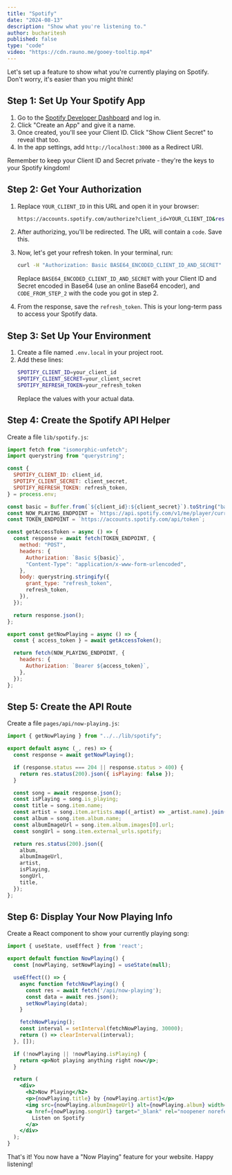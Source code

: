 ```yaml
---
title: "Spotify"
date: "2024-08-13"
description: "Show what you're listening to."
author: bucharitesh
published: false
type: "code"
video: "https://cdn.rauno.me/gooey-tooltip.mp4"
---
```


Let's set up a feature to show what you're currently playing on Spotify. Don't worry, it's easier than you might think!

## Step 1: Set Up Your Spotify App

1. Go to the [Spotify Developer Dashboard](https://developer.spotify.com/dashboard/) and log in.
2. Click "Create an App" and give it a name.
3. Once created, you'll see your Client ID. Click "Show Client Secret" to reveal that too.
4. In the app settings, add `http://localhost:3000` as a Redirect URI.

Remember to keep your Client ID and Secret private - they're the keys to your Spotify kingdom!

## Step 2: Get Your Authorization

1. Replace `YOUR_CLIENT_ID` in this URL and open it in your browser:
   ```bash
   https://accounts.spotify.com/authorize?client_id=YOUR_CLIENT_ID&response_type=code&redirect_uri=http%3A%2F%2Flocalhost:3000&scope=user-read-currently-playing%20user-top-read
   ```

2. After authorizing, you'll be redirected. The URL will contain a `code`. Save this.

3. Now, let's get your refresh token. In your terminal, run:
   ```bash
   curl -H "Authorization: Basic BASE64_ENCODED_CLIENT_ID_AND_SECRET" -d grant_type=authorization_code -d code=CODE_FROM_STEP_2 -d redirect_uri=http%3A%2F%2Flocalhost:3000 https://accounts.spotify.com/api/token
   ```
   Replace `BASE64_ENCODED_CLIENT_ID_AND_SECRET` with your Client ID and Secret encoded in Base64 (use an online Base64 encoder), and `CODE_FROM_STEP_2` with the code you got in step 2.

4. From the response, save the `refresh_token`. This is your long-term pass to access your Spotify data.

## Step 3: Set Up Your Environment

1. Create a file named `.env.local` in your project root.
2. Add these lines:
   ```bash
   SPOTIFY_CLIENT_ID=your_client_id
   SPOTIFY_CLIENT_SECRET=your_client_secret
   SPOTIFY_REFRESH_TOKEN=your_refresh_token
   ```
   Replace the values with your actual data.

## Step 4: Create the Spotify API Helper

Create a file `lib/spotify.js`:

```javascript
import fetch from "isomorphic-unfetch";
import querystring from "querystring";

const {
  SPOTIFY_CLIENT_ID: client_id,
  SPOTIFY_CLIENT_SECRET: client_secret,
  SPOTIFY_REFRESH_TOKEN: refresh_token,
} = process.env;

const basic = Buffer.from(`${client_id}:${client_secret}`).toString("base64");
const NOW_PLAYING_ENDPOINT = `https://api.spotify.com/v1/me/player/currently-playing`;
const TOKEN_ENDPOINT = `https://accounts.spotify.com/api/token`;

const getAccessToken = async () => {
  const response = await fetch(TOKEN_ENDPOINT, {
    method: "POST",
    headers: {
      Authorization: `Basic ${basic}`,
      "Content-Type": "application/x-www-form-urlencoded",
    },
    body: querystring.stringify({
      grant_type: "refresh_token",
      refresh_token,
    }),
  });

  return response.json();
};

export const getNowPlaying = async () => {
  const { access_token } = await getAccessToken();

  return fetch(NOW_PLAYING_ENDPOINT, {
    headers: {
      Authorization: `Bearer ${access_token}`,
    },
  });
};
```

## Step 5: Create the API Route

Create a file `pages/api/now-playing.js`:

```javascript
import { getNowPlaying } from "../../lib/spotify";

export default async (_, res) => {
  const response = await getNowPlaying();

  if (response.status === 204 || response.status > 400) {
    return res.status(200).json({ isPlaying: false });
  }

  const song = await response.json();
  const isPlaying = song.is_playing;
  const title = song.item.name;
  const artist = song.item.artists.map((_artist) => _artist.name).join(", ");
  const album = song.item.album.name;
  const albumImageUrl = song.item.album.images[0].url;
  const songUrl = song.item.external_urls.spotify;

  return res.status(200).json({
    album,
    albumImageUrl,
    artist,
    isPlaying,
    songUrl,
    title,
  });
};
```

## Step 6: Display Your Now Playing Info

Create a React component to show your currently playing song:

```jsx
import { useState, useEffect } from 'react';

export default function NowPlaying() {
  const [nowPlaying, setNowPlaying] = useState(null);

  useEffect(() => {
    async function fetchNowPlaying() {
      const res = await fetch('/api/now-playing');
      const data = await res.json();
      setNowPlaying(data);
    }

    fetchNowPlaying();
    const interval = setInterval(fetchNowPlaying, 30000);
    return () => clearInterval(interval);
  }, []);

  if (!nowPlaying || !nowPlaying.isPlaying) {
    return <p>Not playing anything right now</p>;
  }

  return (
    <div>
      <h2>Now Playing</h2>
      <p>{nowPlaying.title} by {nowPlaying.artist}</p>
      <img src={nowPlaying.albumImageUrl} alt={nowPlaying.album} width="300" height="300" />
      <a href={nowPlaying.songUrl} target="_blank" rel="noopener noreferrer">
        Listen on Spotify
      </a>
    </div>
  );
}
```

That's it! You now have a "Now Playing" feature for your website. Happy listening!